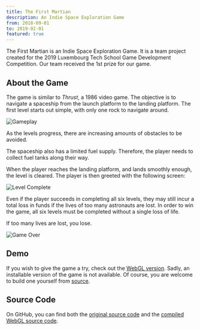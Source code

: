 ```yaml
---
title: The First Martian
description: An Indie Space Exploration Game
from: 2018-09-01
to: 2019-02-01
featured: true
---
```


The First Martian is an Indie Space Exploration Game. It is a team project created for the 2019 Luxembourg Tech School Game Development Competition. Our team received the 1st prize for our game.

## About the Game

The game is similar to _Thrust_, a 1986 video game. The objective is to navigate a spaceship from the launch platform to the landing platform. The first level starts out simple, with only one rock to navigate around.

<Image
    src="/images/tfm-gameplay.png"
    alt="Gameplay"
    width={2560}
    height={1600}
/>

As the levels progress, there are increasing amounts of obstacles to be avoided.

The spaceship also has a limited fuel supply. Therefore, the player needs to collect fuel tanks along their way.

When the player reaches the landing platform, and lands smoothly enough, the level is cleared. The player is then greeted with the following screen:

<Image
    src="/images/tfm-level-complete.png"
    alt="Level Complete"
    width={2560}
    height={1600}
/>

Even if the player succeeds in completing all six levels, they may still incur a total loss in funds if the lives of too many astronauts are lost. In order to win the game, all six levels must be completed without a single loss of life.

If too many lives are lost, you lose.

<Image
    src="/images/tfm-game-over.png"
    alt="Game Over"
    width={2560}
    height={1600}
/>

## Demo

If you wish to give the game a try, check out the [WebGL version](https://the-first-martian.vercel.app). Sadly, an installable version of the game is not available. Of course, you are welcome to build one yourself from [source](https://github.com/leon-liang/The-First-Martian).

## Source Code

On GitHub, you can find both the [original source code](https://github.com/leon-liang/The-First-Martian) and the [compiled WebGL source code](https://github.com/leon-liang/the-first-martian-webgl).
